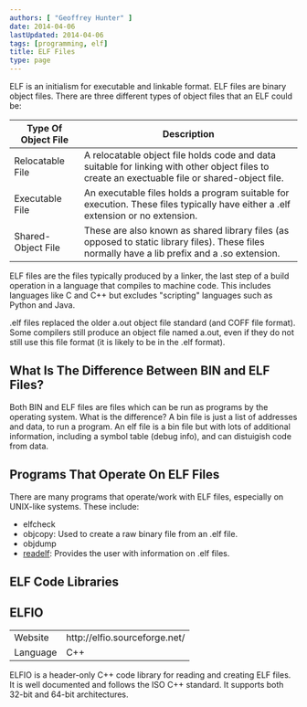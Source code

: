 ```yaml
---
authors: [ "Geoffrey Hunter" ]
date: 2014-04-06
lastUpdated: 2014-04-06
tags: [programming, elf]
title: ELF Files
type: page
---
```


ELF is an initialism for executable and linkable format. ELF files are binary object files. There are three different types of object files that an ELF could be:

<table>
  <thead>
    <tr>
      <th>Type Of Object File</th>
      <th>Description</th>
    </tr>
  </thead>
<tbody>
<tr>	
<td >Relocatable File</td>		
<td >A relocatable object file holds code and data suitable for linking with other object files to create an exectuable file or shared-object file.</td>
		</tr>
		<tr >
			<td >Executable File</td>
			<td >An executable files holds a program suitable for execution. These files typically have either a .elf extension or no extension.</td>
		</tr>
		<tr >
			<td >Shared-Object File</td>
			<td >These are also known as shared library files (as opposed to static library files). These files normally have a lib prefix and a .so extension.</td>
		</tr>
	</tbody>
</table>

ELF files are the files typically produced by a linker, the last step of a build operation in a language that compiles to machine code. This includes languages like C and C++ but excludes "scripting" languages such as Python and Java.


.elf files replaced the older a.out object file standard (and COFF file format). Some compilers still produce an object file named a.out, even if they do not still use this file format (it is likely to be in the .elf format).

## What Is The Difference Between BIN and ELF Files?

Both BIN and ELF files are files which can be run as programs by the operating system. What is the difference? A bin file is just a list of addresses and data, to run a program. An elf file is a bin file but with lots of additional information, including a symbol table (debug info), and can distuigish code from data.

## Programs That Operate On ELF Files

There are many programs that operate/work with ELF files, especially on UNIX-like systems. These include:

* elfcheck
* objcopy: Used to create a raw binary file from an .elf file.
* objdump
* [readelf](/programming/operating-systems/linux/programs/readelf): Provides the user with information on .elf files.

## ELF Code Libraries


## ELFIO

<table >
	<tbody >
		<tr >
			
<td >Website</td>
			
<td >http://elfio.sourceforge.net/</td>
		</tr>
		<tr >
			
<td >Language</td>
			
<td >C++</td>
		</tr>
	</tbody>
</table>


ELFIO is a header-only C++ code library for reading and creating ELF files. It is well documented and follows the ISO C++ standard. It supports both 32-bit and 64-bit architectures.
